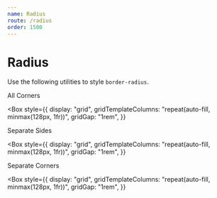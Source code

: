 ```yaml
---
name: Radius
route: /radius
order: 1500
---
```



# Radius

Use the following utilities to style `border-radius`.

<SectionHeading pattern="rounded{-size?}">All Corners</SectionHeading>

<Box
  style={{
    display: "grid",
    gridTemplateColumns: "repeat(auto-fill, minmax(128px, 1fr))",
    gridGap: "1rem",
  }}
>
  <RadiusBox caption="None" radiusModifier="rounded-none" />
  <RadiusBox caption="Small" radiusModifier="rounded-sm" />
  <RadiusBox caption="Default" radiusModifier="rounded" />
  <RadiusBox caption="Large" radiusModifier="rounded-lg" />
  <RadiusBox caption="Full" radiusModifier="rounded-full" />
</Box>

<SectionHeading pattern="rounded-{t|r|b|l}{-size?}">
  Separate Sides
</SectionHeading>

<Box
  style={{
    display: "grid",
    gridTemplateColumns: "repeat(auto-fill, minmax(128px, 1fr))",
    gridGap: "1rem",
  }}
>
  <RadiusBox caption="Top" radiusModifier="rounded-t" />
  <RadiusBox caption="Right" radiusModifier="rounded-r" />
  <RadiusBox caption="Bottom" radiusModifier="rounded-b" />
  <RadiusBox caption="Left" radiusModifier="rounded-l" />
</Box>

<SectionHeading pattern="rounded-{tl|tr|br|bl}{-size?}">
  Separate Corners
</SectionHeading>

<Box
  style={{
    display: "grid",
    gridTemplateColumns: "repeat(auto-fill, minmax(128px, 1fr))",
    gridGap: "1rem",
  }}
>
  <RadiusBox caption="Top Left" radiusModifier="rounded-tl" />
  <RadiusBox caption="Top Right" radiusModifier="rounded-tr" />
  <RadiusBox caption="Bottom Right" radiusModifier="rounded-br" />
  <RadiusBox caption="Bottom Left" radiusModifier="rounded-bl" />
</Box>
